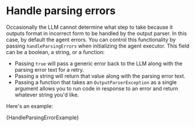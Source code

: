 # Handle parsing errors

Occasionally the LLM cannot determine what step to take because it outputs format in incorrect form to be handled by the output parser.
In this case, by default the agent errors. You can control this functionality by passing `handleParsingErrors` when initializing the agent
executor. This field can be a boolean, a string, or a function:

- Passing `true` will pass a generic error back to the LLM along with the parsing error text for a retry.
- Passing a string will return that value along with the parsing error text.
- Passing a function that takes an `OutputParserException` as a single argument allows you to run code in response to an error and return
whatever string you'd like.

Here's an example:


<CodeBlock language="typescript">{HandleParsingErrorExample}</CodeBlock>

